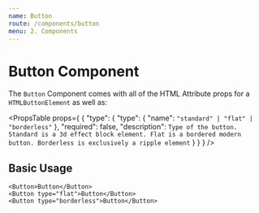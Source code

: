 ```yaml
---
name: Button
route: /components/button
menu: 2. Components
---
```




# Button Component

The `Button` Component comes with all of the HTML Attribute props for a `HTMLButtonElement` as well as:

<PropsTable
    props={
    {
    "type": {
      "type": {
        "name": `"standard" | "flat" | "borderless"`
      },
      "required": false,
      "description": `
Type of the button.
Standard is a 3d effect block element.
Flat is a bordered modern button.
Borderless is exclusively a ripple element
      `
    }  }
} />

## Basic Usage

<Playground>

    <Button>Button</Button>
    <Button type="flat">Button</Button>
    <Button type="borderless">Button</Button>

</Playground>
